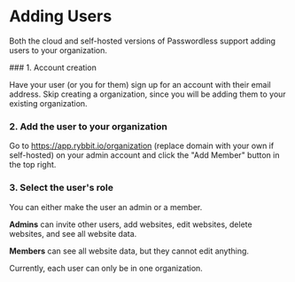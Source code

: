 
# Adding Users

Both the cloud and self-hosted versions of Passwordless support adding users to your organization.

<Steps>
### 1. Account creation

Have your user (or you for them) sign up for an account with their email address. Skip creating a organization, since you will be adding them to your existing organization.

### 2. Add the user to your organization

Go to https://app.rybbit.io/organization (replace domain with your own if self-hosted) on your admin account and click the "Add Member" button in the top right.

### 3. Select the user's role
 
You can either make the user an admin or a member. 

**Admins** can invite other users, add websites, edit websites, delete websites, and see all website data.

**Members** can see all website data, but they cannot edit anything.

</Steps>

<Callout type="info">
  Currently, each user can only be in one organization.
</Callout>

